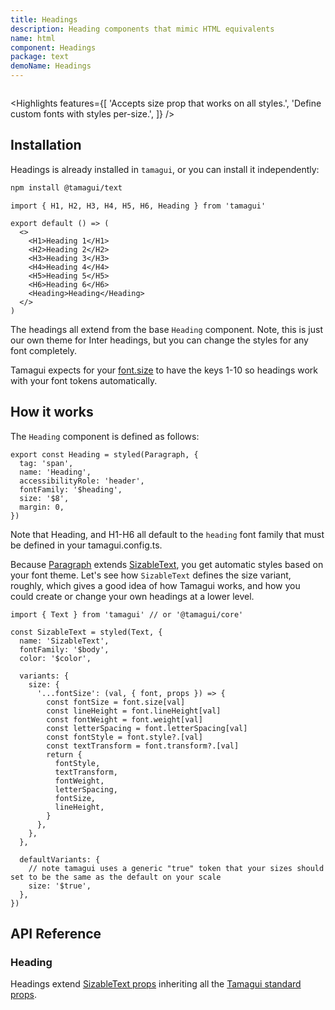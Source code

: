 ```yaml
---
title: Headings
description: Heading components that mimic HTML equivalents
name: html
component: Headings
package: text
demoName: Headings
---
```


<HeroContainer>
  <HeadingsDemo />
</HeroContainer>

```tsx hero template=Headings

```

<Highlights
  features={[
    'Accepts size prop that works on all styles.',
    'Define custom fonts with styles per-size.',
  ]}
/>

## Installation

Headings is already installed in `tamagui`, or you can install it independently:

```bash
npm install @tamagui/text
```

```tsx
import { H1, H2, H3, H4, H5, H6, Heading } from 'tamagui'

export default () => (
  <>
    <H1>Heading 1</H1>
    <H2>Heading 2</H2>
    <H3>Heading 3</H3>
    <H4>Heading 4</H4>
    <H5>Heading 5</H5>
    <H6>Heading 6</H6>
    <Heading>Heading</Heading>
  </>
)
```

The headings all extend from the base `Heading` component. Note, this is just our own theme for Inter headings, but you can change the styles for any font completely.

Tamagui expects for your [font.size](/docs/core/configuration#font-tokens) to have the keys 1-10 so headings work with your font tokens automatically.

## How it works

The `Heading` component is defined as follows:

```tsx
export const Heading = styled(Paragraph, {
  tag: 'span',
  name: 'Heading',
  accessibilityRole: 'header',
  fontFamily: '$heading',
  size: '$8',
  margin: 0,
})
```

Note that Heading, and H1-H6 all default to the `heading` font family that must be defined in your tamagui.config.ts.

Because [Paragraph](/docs/components/text#paragraph) extends [SizableText](/docs/components/text#sizabletext), you get automatic styles based on your font theme. Let's see how `SizableText` defines the size variant, roughly, which gives a good idea of how Tamagui works, and how you could create or change your own headings at a lower level.

```tsx
import { Text } from 'tamagui' // or '@tamagui/core'

const SizableText = styled(Text, {
  name: 'SizableText',
  fontFamily: '$body',
  color: '$color',

  variants: {
    size: {
      '...fontSize': (val, { font, props }) => {
        const fontSize = font.size[val]
        const lineHeight = font.lineHeight[val]
        const fontWeight = font.weight[val]
        const letterSpacing = font.letterSpacing[val]
        const fontStyle = font.style?.[val]
        const textTransform = font.transform?.[val]
        return {
          fontStyle,
          textTransform,
          fontWeight,
          letterSpacing,
          fontSize,
          lineHeight,
        }
      },
    },
  },

  defaultVariants: {
    // note tamagui uses a generic "true" token that your sizes should set to be the same as the default on your scale
    size: '$true',
  },
})
```

## API Reference

### Heading

Headings extend [SizableText props](/docs/components/text#sizabletext) inheriting all the [Tamagui standard props](/docs/intro/props).
